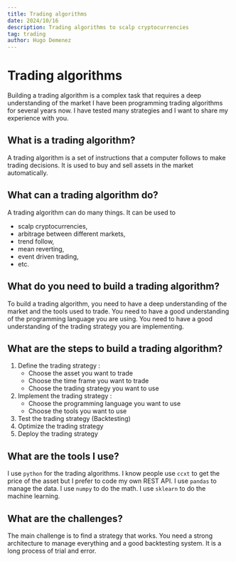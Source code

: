 ```yaml
---
title: Trading algorithms
date: 2024/10/16
description: Trading algorithms to scalp cryptocurrencies
tag: trading
author: Hugo Demenez
---
```


# Trading algorithms

Building a trading algorithm is a complex task that requires a deep understanding of the market
I have been programming trading algorithms for several years now.
I have tested many strategies and I want to share my experience with you.

## What is a trading algorithm?

A trading algorithm is a set of instructions that a computer follows to make trading decisions.
It is used to buy and sell assets in the market automatically.

## What can a trading algorithm do?

A trading algorithm can do many things. 
It can be used to
- scalp cryptocurrencies,
- arbitrage between different markets,
- trend follow,
- mean reverting,
- event driven trading,
- etc.

## What do you need to build a trading algorithm?

To build a trading algorithm, you need to have a deep understanding of the market and the tools used to trade.
You need to have a good understanding of the programming language you are using.
You need to have a good understanding of the trading strategy you are implementing.

## What are the steps to build a trading algorithm?

1. Define the trading strategy :
    * Choose the asset you want to trade
    * Choose the time frame you want to trade
    * Choose the trading strategy you want to use
2. Implement the trading strategy :
    * Choose the programming language you want to use
    * Choose the tools you want to use
3. Test the trading strategy (Backtesting)
4. Optimize the trading strategy
5. Deploy the trading strategy

## What are the tools I use?

I use `python` for the trading algorithms.
I know people use `ccxt` to get the price of the asset but I prefer to code my own REST API.
I use `pandas` to manage the data.
I use `numpy` to do the math.
I use `sklearn` to do the machine learning.

## What are the challenges?

The main challenge is to find a strategy that works.
You need a strong architecture to manage everything and a good backtesting system.
It is a long process of trial and error.